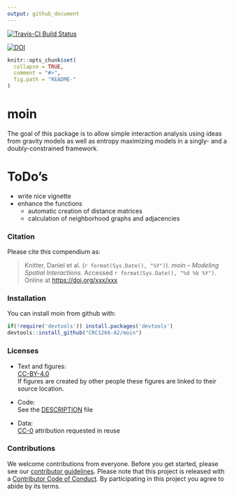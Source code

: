 ```yaml
---
output: github_document
---
```


<!-- README.md is generated from README.Rmd. Please edit that file -->

[![Travis-CI Build Status](https://travis-ci.org/CRC1266-A2/moin.svg?branch=master)](https://travis-ci.org/CRC1266-A2/moin)

[![DOI](https://zenodo.org/badge/98172749.svg)](https://zenodo.org/badge/latestdoi/98172749)

```r
knitr::opts_chunk$set(
  collapse = TRUE,
  comment = "#>",
  fig.path = "README-"
)
```

# moin

The goal of this package is to allow simple interaction analysis using ideas from gravity models as well as entropy maximizing models in a singly- and a doubly-constrained framework. 

# ToDo's

- write nice vignette
- enhance the functions
  - automatic creation of distance matrices
  - calculation of neighborhood graphs and adjacencies

### Citation

Please cite this compendium as:

> Knitter, Daniel et al. (`r format(Sys.Date(), "%Y")`). _moin -- Modeling Spatial Interactions_. Accessed `r format(Sys.Date(), "%d %b %Y")`. Online at <https://doi.org/xxx/xxx>

### Installation

You can install moin from github with:

```r
if(!require('devtools')) install.packages('devtools')
devtools::install_github("CRC1266-A2/moin")
```

### Licenses

- Text and figures:  
[CC-BY-4.0](http://creativecommons.org/licenses/by/4.0/)  
If figures are created by other people these figures are linked to their source location.

- Code:  
See the [DESCRIPTION](DESCRIPTION) file

- Data:   
[CC-0](http://creativecommons.org/publicdomain/zero/1.0/) attribution requested in reuse

### Contributions

We welcome contributions from everyone. Before you get started, please see our [contributor guidelines](CONTRIBUTING.md). Please note that this project is released with a [Contributor Code of Conduct](CODE_OF_CONDUCT.md). By participating in this project you agree to abide by its terms.
